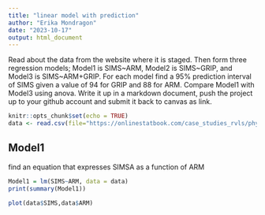 ```yaml
---
title: "linear model with prediction"
author: "Erika Mondragon"
date: "2023-10-17"
output: html_document
---
```


Read about the data from the website where it is staged.  Then form three regression models; Model1 is SIMS~ARM, Model2 is SIMS~GRIP, and Model3 is SIMS~ARM+GRIP. For each model find a 95% prediction interval of SIMS given a value of 94  for GRIP and 88 for ARM. Compare Model1 with Model3 using anova. Write it up in a markdown document, push the project up to your github account and submit it back to canvas as link. 


```r
knitr::opts_chunk$set(echo = TRUE)
data <- read.csv(file="https://onlinestatbook.com/case_studies_rvls/physical_strength/data.txt",sep="",header=TRUE) 
```


## Model1
find an equation that expresses SIMSA as a function of ARM



```r
Model1 = lm(SIMS~ARM, data = data)
print(summary(Model1))
```


```r
plot(data$SIMS,data$ARM)
```

